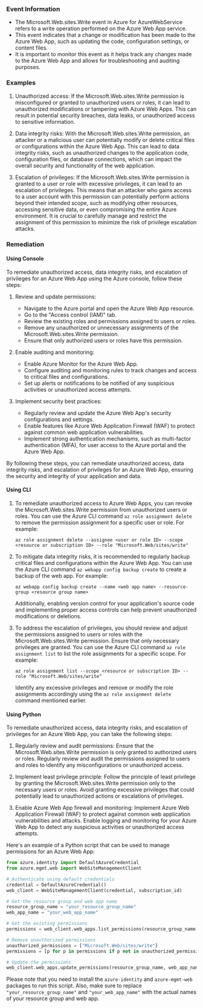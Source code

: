 
### Event Information

- The Microsoft.Web.sites.Write event in Azure for AzureWebService refers to a write operation performed on the Azure Web App service.
- This event indicates that a change or modification has been made to the Azure Web App, such as updating the code, configuration settings, or content files.
- It is important to monitor this event as it helps track any changes made to the Azure Web App and allows for troubleshooting and auditing purposes.


### Examples

1. Unauthorized access: If the Microsoft.Web.sites.Write permission is misconfigured or granted to unauthorized users or roles, it can lead to unauthorized modifications or tampering with Azure Web Apps. This can result in potential security breaches, data leaks, or unauthorized access to sensitive information.

2. Data integrity risks: With the Microsoft.Web.sites.Write permission, an attacker or a malicious user can potentially modify or delete critical files or configurations within the Azure Web App. This can lead to data integrity risks, such as unauthorized changes to the application code, configuration files, or database connections, which can impact the overall security and functionality of the web application.

3. Escalation of privileges: If the Microsoft.Web.sites.Write permission is granted to a user or role with excessive privileges, it can lead to an escalation of privileges. This means that an attacker who gains access to a user account with this permission can potentially perform actions beyond their intended scope, such as modifying other resources, accessing sensitive data, or even compromising the entire Azure environment. It is crucial to carefully manage and restrict the assignment of this permission to minimize the risk of privilege escalation attacks.

### Remediation

#### Using Console

To remediate unauthorized access, data integrity risks, and escalation of privileges for an Azure Web App using the Azure console, follow these steps:

1. Review and update permissions: 
   - Navigate to the Azure portal and open the Azure Web App resource.
   - Go to the "Access control (IAM)" tab.
   - Review the existing roles and permissions assigned to users or roles.
   - Remove any unauthorized or unnecessary assignments of the Microsoft.Web.sites.Write permission.
   - Ensure that only authorized users or roles have this permission.

2. Enable auditing and monitoring:
   - Enable Azure Monitor for the Azure Web App.
   - Configure auditing and monitoring rules to track changes and access to critical files and configurations.
   - Set up alerts or notifications to be notified of any suspicious activities or unauthorized access attempts.

3. Implement security best practices:
   - Regularly review and update the Azure Web App's security configurations and settings.
   - Enable features like Azure Web Application Firewall (WAF) to protect against common web application vulnerabilities.
   - Implement strong authentication mechanisms, such as multi-factor authentication (MFA), for user access to the Azure portal and the Azure Web App.

By following these steps, you can remediate unauthorized access, data integrity risks, and escalation of privileges for an Azure Web App, ensuring the security and integrity of your application and data.

#### Using CLI

1. To remediate unauthorized access to Azure Web Apps, you can revoke the Microsoft.Web.sites.Write permission from unauthorized users or roles. You can use the Azure CLI command `az role assignment delete` to remove the permission assignment for a specific user or role. For example:

   ```
   az role assignment delete --assignee <user or role ID> --scope <resource or subscription ID> --role "Microsoft.Web/sites/write"
   ```

2. To mitigate data integrity risks, it is recommended to regularly backup critical files and configurations within the Azure Web App. You can use the Azure CLI command `az webapp config backup create` to create a backup of the web app. For example:

   ```
   az webapp config backup create --name <web app name> --resource-group <resource group name>
   ```

   Additionally, enabling version control for your application's source code and implementing proper access controls can help prevent unauthorized modifications or deletions.

3. To address the escalation of privileges, you should review and adjust the permissions assigned to users or roles with the Microsoft.Web.sites.Write permission. Ensure that only necessary privileges are granted. You can use the Azure CLI command `az role assignment list` to list the role assignments for a specific scope. For example:

   ```
   az role assignment list --scope <resource or subscription ID> --role "Microsoft.Web/sites/write"
   ```

   Identify any excessive privileges and remove or modify the role assignments accordingly using the `az role assignment delete` command mentioned earlier.

#### Using Python

To remediate unauthorized access, data integrity risks, and escalation of privileges for an Azure Web App, you can take the following steps:

1. Regularly review and audit permissions: Ensure that the Microsoft.Web.sites.Write permission is only granted to authorized users or roles. Regularly review and audit the permissions assigned to users and roles to identify any misconfigurations or unauthorized access.

2. Implement least privilege principle: Follow the principle of least privilege by granting the Microsoft.Web.sites.Write permission only to the necessary users or roles. Avoid granting excessive privileges that could potentially lead to unauthorized actions or escalations of privileges.

3. Enable Azure Web App firewall and monitoring: Implement Azure Web Application Firewall (WAF) to protect against common web application vulnerabilities and attacks. Enable logging and monitoring for your Azure Web App to detect any suspicious activities or unauthorized access attempts.

Here's an example of a Python script that can be used to manage permissions for an Azure Web App:

```python
from azure.identity import DefaultAzureCredential
from azure.mgmt.web import WebSiteManagementClient

# Authenticate using default credentials
credential = DefaultAzureCredential()
web_client = WebSiteManagementClient(credential, subscription_id)

# Get the resource group and web app name
resource_group_name = "your_resource_group_name"
web_app_name = "your_web_app_name"

# Get the existing permissions
permissions = web_client.web_apps.list_permissions(resource_group_name, web_app_name)

# Remove unauthorized permissions
unauthorized_permissions = ["Microsoft.Web/sites/write"]
permissions = [p for p in permissions if p not in unauthorized_permissions]

# Update the permissions
web_client.web_apps.update_permissions(resource_group_name, web_app_name, permissions)
```

Please note that you need to install the `azure-identity` and `azure-mgmt-web` packages to run this script. Also, make sure to replace `"your_resource_group_name"` and `"your_web_app_name"` with the actual names of your resource group and web app.

